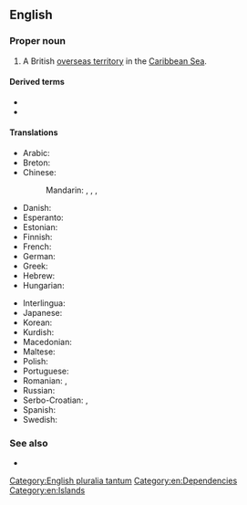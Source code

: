 ==English==
{{wikipedia}}

===Proper noun===
{{head|en|proper noun|head=[[cayman|Cayman]] [[island|Islands]]}}

# A British [[overseas territory]] in the [[Caribbean Sea]].

====Derived terms====
* {{l|en|Cayman Islander}}
* {{l|en|CYM}}

====Translations====
{{trans-top|British territory in the Caribbean}}
* Arabic: {{t|ar|جُزُر كَايْمَان|f-p}}
* Breton: {{t|br|Inizi Cayman}}
* Chinese:
*: Mandarin: {{t+|cmn|開曼群島|sc=Hani}}, {{t+|cmn|开曼群岛|tr=Kāimàn Qúndǎo|sc=Hani}}, {{t|cmn|凱門群島|sc=Hani}}, {{t|cmn|凯门群岛|tr=Kǎimén Qúndǎo|sc=Hani}}
* Danish: {{t|da|Caymanøerne}}
* Esperanto: {{t|eo|Kajmaninsuloj}}
* Estonian: {{t|et|Kaimanisaared|p}}
* Finnish: {{t|fi|Cayman[[saaret]]}}
* French: {{t+|fr|Îles Caïmans|f-p}}
* German: {{t|de|Kaimaninseln|f-p}}
* Greek: {{t|el|Νησιά Κέυμαν|n-p}}
* Hebrew: {{t|he|איי קיימן|tr=iyey kayman|sc=Hebr}}
* Hungarian: {{t+|hu|Kajmán-szigetek}}
{{trans-mid}}
* Interlingua: {{t|ia|Insulas Cayman}}
* Japanese: {{t|ja|ケイマン諸島|tr=Keiman shotō|sc=Jpan}}
* Korean: {{t|ko|케이맨 제도|tr=Keimaen jedo|sc=Kore}}
* Kurdish: {{t|ku|Giravên Kaymanê}}
* Macedonian: {{t|mk|Кајмански Острови|p|tr=Kájmanski Óstrovi}}
* Maltese: {{t|mt|Gżejjer Cayman|alt=il-Gżejjer Cayman}}
* Polish: {{t+|pl|Kajmany}}
* Portuguese: {{t+|pt|Ilhas Cayman}}
* Romanian: {{t|ro|Cayman}}, {{t|ro|Insulele Cayman|m}}
* Russian: {{t|ru|Кайма́новы острова́|m-p}}
* Serbo-Croatian: {{t|sh|Kajmanski otoci}}, {{t|sh|Kejmanska Ostrva|n-p}}
* Spanish: {{t+|es|Islas Caimán|f-p}}
* Swedish: {{t+|sv|Caymanöarna}}
{{trans-bottom}}

===See also===
* {{l|en|Appendix:Countries of the world}}

[[Category:English pluralia tantum]]
[[Category:en:Dependencies]]
[[Category:en:Islands]]